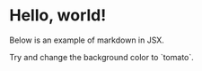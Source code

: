 # Hello, world!

Below is an example of markdown in JSX.

<div style={{ backgroundColor: "tomato", padding: "1rem" }}>
  Try and change the background color to `tomato`.
</div>
